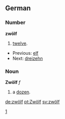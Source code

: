 ==German==
===Number===

'''zwölf'''
# [[twelve]].

*Previous: [[elf]]
*Next: [[dreizehn]]

===Noun===
'''Zwölf''' ''f''
# a [[dozen]].
[[Category:German cardinal number|1]]

[[de:zwölf]]
[[pt:Zwölf]]
[[sv:zwölf]]